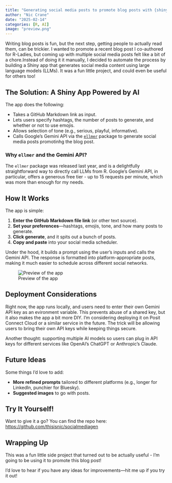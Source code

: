 ```yaml
---
title: "Generating social media posts to promote blog posts with {shiny} and {ellmer}"
author: "Nic Crane"
date: "2025-02-14"
categories: [R, AI]
image: "preview.png"
---
```

  
Writing blog posts is fun, but the next step, getting people to actually read them, can be trickier. I wanted to promote a recent blog post I co-authored for R-Ladies, but coming up with multiple social media posts felt like a bit of a chore.Instead of doing it it manually, I decided to automate the process by building a Shiny app that generates social media content using large language models (LLMs). It was a fun little project, and could even be useful for others too!

## The Solution: A Shiny App Powered by AI

The app does the following:

- Takes a GitHub Markdown link as input.
- Lets users specify hashtags, the number of posts to generate, and whether or not to use emojis.
- Allows selection of tone (e.g., serious, playful, informative).
- Calls Google's Gemini API via the [`ellmer`](https://ellmer.tidyverse.org/) package to generate social media posts promotinhg the blog post.

### Why `ellmer` and the Gemini API?

The `ellmer` package was released last year, and is a delightfully straightforward way to directly call LLMs from R.  Google's Gemini API, in particular, offers a generous free tier - up to 15 requests per minute, which was more than enough for my needs.

## How It Works

The app is simple:

1. **Enter the GitHub Markdown file link** (or other text source).
2. **Set your preferences**—hashtags, emojis, tone, and how many posts to generate.
3. **Click generate**, and it spits out a bunch of posts.
4. **Copy and paste** into your social media scheduler.

Under the hood, it builds a prompt using the user's inputs and calls the Gemini API. The response is formatted into platform-appropriate posts, making it much easier to schedule across different social networks.

![Preview of the app](./preview.png)

## Deployment Considerations

Right now, the app runs locally, and users need to enter their own Gemini API key as an evironment variable. This prevents abuse of a shared key, but it also makes the app a bit more DIY. I'm considering deploying it on Posit Connect Cloud or a similar service in the future. The trick will be allowing users to bring their own API keys while keeping things secure.

Another thought: supporting multiple AI models so users can plug in API keys for different services like OpenAI's ChatGPT or Anthropic's Claude.

## Future Ideas

Some things I'd love to add:

- **More refined prompts** tailored to different platforms (e.g., longer for LinkedIn, punchier for Bluesky).
- **Suggested images** to go with posts.

## Try It Yourself!

Want to give it a go? You can find the repo here: <https://github.com/thisisnic/socialmediagen>

## Wrapping Up

This was a fun little side project that turned out to be actually useful - I'm going to be using it to promote this blog post!

I'd love to hear if you have any ideas for improvements—hit me up if you try it out!


